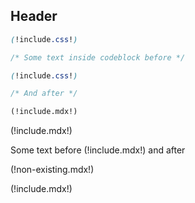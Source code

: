 ## Header

```css
(!include.css!)
```

```css
/* Some text inside codeblock before */

(!include.css!)

/* And after */
```

```md
(!include.mdx!)
```

(!include.mdx!)

Some text before (!include.mdx!) and after

(!non-existing.mdx!)

<Tabs>
  <TabItem label="Include inside tab">
    (!include.mdx!)
  </TabItem>
</Tabs>
